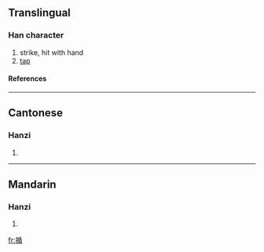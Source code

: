==Translingual==
===Han character===
{{Han char|rn=64|rad=手|as=09|sn=12|four=5206<sub>4</sub>|canj=手竹十山 (QHJU)}}
# strike, hit with hand
# [[tap]]
====References====
{{Han ref|kx=0442.050|dkj=12352|dj=0793.070|hdz=31920.100|uh=63D7|ud=25559|bh=D970|bd=55664}}
----
==Cantonese==
===Hanzi===
{{yue-hanzi|jyut=|y=cheun4}}
# {{defn|Cantonese}}
----
==Mandarin==
===Hanzi===
{{cmn-hanzi|pin=[[chuāi]] (chuai1), [[chuài]] (chuai4), [[shǔn]] (shun3), [[tuán]] (tuan2), [[zhūi]] (zhui1)|wg=ch'uai<sup>1</sup>, ch'uai<sup>4</sup>, shun<sup>3</sup>, t'uan<sup>2</sup>, chui<sup>1</sup>}}
# {{defn|Mandarin}}

[[fr:揗]]